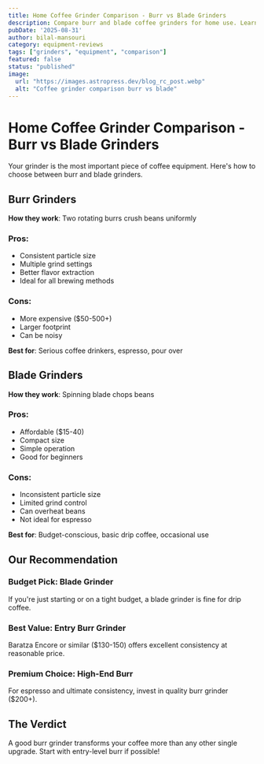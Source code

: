 ```yaml
---
title: Home Coffee Grinder Comparison - Burr vs Blade Grinders
description: Compare burr and blade coffee grinders for home use. Learn which grinder type is best for different brewing methods and budgets.
pubDate: '2025-08-31'
author: bilal-mansouri
category: equipment-reviews
tags: ["grinders", "equipment", "comparison"]
featured: false
status: "published"
image:
  url: "https://images.astropress.dev/blog_rc_post.webp"
  alt: "Coffee grinder comparison burr vs blade"
---
```


# Home Coffee Grinder Comparison - Burr vs Blade Grinders

Your grinder is the most important piece of coffee equipment. Here's how to choose between burr and blade grinders.

## Burr Grinders
**How they work**: Two rotating burrs crush beans uniformly

### Pros:
- Consistent particle size
- Multiple grind settings
- Better flavor extraction
- Ideal for all brewing methods

### Cons:
- More expensive ($50-500+)
- Larger footprint
- Can be noisy

**Best for**: Serious coffee drinkers, espresso, pour over

## Blade Grinders
**How they work**: Spinning blade chops beans

### Pros:
- Affordable ($15-40)
- Compact size
- Simple operation
- Good for beginners

### Cons:
- Inconsistent particle size
- Limited grind control
- Can overheat beans
- Not ideal for espresso

**Best for**: Budget-conscious, basic drip coffee, occasional use

## Our Recommendation

### Budget Pick: Blade Grinder
If you're just starting or on a tight budget, a blade grinder is fine for drip coffee.

### Best Value: Entry Burr Grinder
Baratza Encore or similar ($130-150) offers excellent consistency at reasonable price.

### Premium Choice: High-End Burr
For espresso and ultimate consistency, invest in quality burr grinder ($200+).

## The Verdict
A good burr grinder transforms your coffee more than any other single upgrade. Start with entry-level burr if possible!